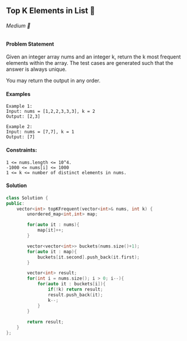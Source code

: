## Top K Elements in List 🎯
###### Medium 🤨
#### Problem Statement

Given an integer array nums and an integer k, return the k most frequent elements within the array.
The test cases are generated such that the answer is always unique.

You may return the output in any order.

#### Examples
```
Example 1:
Input: nums = [1,2,2,3,3,3], k = 2
Output: [2,3]
```
```
Example 2:
Input: nums = [7,7], k = 1
Output: [7]
```
#### Constraints:
```
1 <= nums.length <= 10^4.
-1000 <= nums[i] <= 1000
1 <= k <= number of distinct elements in nums.
```
#### Solution
```cpp
class Solution {
public:
    vector<int> topKFrequent(vector<int>& nums, int k) {
        unordered_map<int,int> map;

        for(auto it : nums){
            map[it]++;
        }

        vector<vector<int>> buckets(nums.size()+1);
        for(auto it : map){
            buckets[it.second].push_back(it.first);
        }

        vector<int> result;
        for(int i = nums.size(); i > 0; i--){
            for(auto it : buckets[i]){
                if(!k) return result;
                result.push_back(it);
                k--;
            }
        }
        
        return result;
    }
};
```